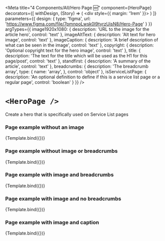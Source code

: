 

<Meta
  title="4 Components/All/Hero Page 🆕"
  component={HeroPage}
  decorators={[
    withDesign,
    (Story) => (
      <div style={{ margin: '1rem' }}>
        <Story />
      </div>
    )
  ]}
  parameters={{
    design: {
      type: 'figma',
      url: 'https://www.figma.com/file/7pmnpoLwsk0I9tyrzUisN8/Hero-Page'
    }
  }}
  argTypes={{
    image1920x1080: {
      description: 'URL to the image for the article hero',
      control: 'text'
    },
    imageAltText: {
      description: 'Alt text for hero image',
      control: 'text'
    },
    imageCaption: {
      description: 'A brief description of what can be seen in the image',
      control: 'text'
    },
    copyright: {
      description: 'Optional copyright text for the hero image',
      control: 'text'
    },
    title: {
      description: 'The text for the title which will be used as the H1 for this page/post',
      control: 'text'
    },
    standfirst: {
      description: 'A summary of the article',
      control: 'text'
    },
    breadcrumbs: {
      description: 'The breadcrumb array',
      type: {
        name: 'array',
      },
      control: 'object'
    },
    isServiceListPage: {
      description: 'An optional definition to define if this is a service list page or a regular page',
      control: 'boolean'
    }
  }}
/>

# `<HeroPage />`

Create a hero that is specifically used on Service List pages

### Page example without an image

<Canvas>
  <Story
    name="Page example without an image"
    args={{
      title: 'Lorem ipsum dolor sit amet',
      standfirst: 'Nulla quis sagittis ex. Donec ut fringilla dui. Sed eget velit id ipsum luctus sollicitudin eu nec turpis. Integer rutrum justo in quam dignissim interdum.',
      breadcrumbs: crumbs,
      isServiceListPage: true
    }}
    parameters={{
      controls: {
        exclude: ['image1920x1080', 'imageAltText', 'imageCaption', 'copyright']
      }
    }}
  >
    {Template.bind({})}
  </Story>
</Canvas>

<ArgsTable story="Page example without an image" />

### Page example without image or breadcrumbs

<Canvas>
  <Story
    name="Page example without image or breadcrumbs"
    args={{
      title: 'Lorem ipsum dolor sit amet',
      standfirst: 'Nulla quis sagittis ex. Donec ut fringilla dui. Sed eget velit id ipsum luctus sollicitudin eu nec turpis. Integer rutrum justo in quam dignissim interdum.',
      isServiceListPage: true
    }}
    parameters={{
      controls: {
        exclude: ['image1920x1080', 'imageAltText', 'imageCaption', 'copyright', 'breadcrumbs']
      }
    }}
  >
    {Template.bind({})}
  </Story>
</Canvas>

<ArgsTable story="Page example without image or breadcrumbs" />

### Page example with image and breadcrumbs

<Canvas>
  <Story
    name="Page example with image and breadcrumbs"
    args={{
      title: 'Lorem ipsum dolor sit amet',
      standfirst: 'Nulla quis sagittis ex. Donec ut fringilla dui. Sed eget velit id ipsum luctus sollicitudin eu nec turpis. Integer rutrum justo in quam dignissim interdum.',
      breadcrumbs: crumbs,
      image1920x1080: 'https://dummyimage.com/1920x1080/ccc/999',
      imageAltText: 'Alt text for the image'
    }}
    parameters={{
      controls: {
        exclude: ['imageCaption', 'copyright', 'isServiceListPage']
      }
    }}
  >
    {Template.bind({})}
  </Story>
</Canvas>

<ArgsTable story="Page example with image and breadcrumbs" />

### Page example with image and no breadcrumbs

<Canvas>
  <Story
    name="Page example with image and no breadcrumbs"
    args={{
      title: 'Lorem ipsum dolor sit amet',
      standfirst: 'Nulla quis sagittis ex. Donec ut fringilla dui. Sed eget velit id ipsum luctus sollicitudin eu nec turpis. Integer rutrum justo in quam dignissim interdum.',
      image1920x1080: 'https://dummyimage.com/1920x1080/ccc/999',
      imageAltText: 'Alt text for the image'
    }}
    parameters={{
      controls: {
        exclude: ['imageCaption', 'copyright', 'isServiceListPage', 'breadcrumbs']
      }
    }}
  >
    {Template.bind({})}
  </Story>
</Canvas>

<ArgsTable story="Page example with image and no breadcrumbs" />

### Page example with image and caption

<Canvas>
  <Story
    name="Page example with image and caption"
    args={{
      title: 'Lorem ipsum dolor sit amet',
      standfirst: 'Nulla quis sagittis ex. Donec ut fringilla dui. Sed eget velit id ipsum luctus sollicitudin eu nec turpis. Integer rutrum justo in quam dignissim interdum.',
      image1920x1080: 'https://dummyimage.com/1920x1080/ccc/999',
      imageAltText: 'Alt text for the image',
      breadcrumbs: crumbs,
      imageCaption: 'A placeholder image.',
      copyright: `British Film Institute ${(new Date()).getFullYear()}`
    }}
    parameters={{
      controls: {
        exclude: ['isServiceListPage']
      }
    }}
  >
    {Template.bind({})}
  </Story>
</Canvas>

<ArgsTable story="Page example with image and caption" />
